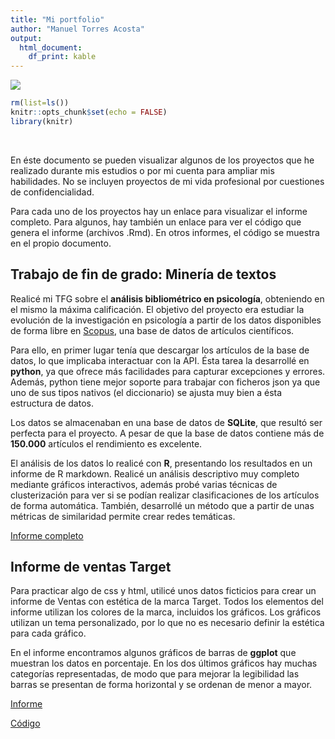 ```yaml
---
title: "Mi portfolio"
author: "Manuel Torres Acosta"
output: 
  html_document: 
    df_print: kable
---
```


<link rel="stylesheet" href="style.css">

![](images/logoUCM.jpg)

```r
rm(list=ls())
knitr::opts_chunk$set(echo = FALSE)
library(knitr)
```

<br>

En éste documento se pueden visualizar algunos de los proyectos que he realizado durante mis estudios o por mi cuenta para ampliar mis habilidades. No se incluyen proyectos de mi vida profesional por cuestiones de confidencialidad.

Para cada uno de los proyectos hay un enlace para visualizar el informe completo. Para algunos, hay también un enlace para ver el código que genera el informe (archivos .Rmd). En otros informes, el código se muestra en el propio documento.

## Trabajo de fin de grado: Minería de textos

Realicé mi TFG sobre el **análisis bibliométrico en psicología**, obteniendo en el mismo la máxima calificación. El objetivo del proyecto era estudiar la evolución de la investigación en psicología a partir de los datos disponibles de forma libre en [Scopus](https://www.scopus.com/), una base de datos de artículos científicos.

Para ello, en primer lugar tenía que descargar los artículos de la base de datos, lo que implicaba interactuar con la API. Ésta tarea la desarrollé en **python**, ya que ofrece más facilidades para capturar excepciones y errores. Además, python tiene mejor soporte para trabajar con ficheros json ya que uno de sus tipos nativos (el diccionario) se ajusta muy bien a ésta estructura de datos.

Los datos se almacenaban en una base de datos de **SQLite**, que resultó ser perfecta para el proyecto. A pesar de que la base de datos contiene más de **150.000** artículos el rendimiento es excelente.

El análisis de los datos lo realicé con **R**, presentando los resultados en un informe de R markdown. Realicé un análisis descriptivo muy completo mediante gráficos interactivos, además probé varias técnicas de clusterización para ver si se podían realizar clasificaciones de los artículos de forma automática. También, desarrollé un método que a partir de unas métricas de similaridad permite crear redes temáticas.

[Informe completo](projects/TFG_MineriaTextoCompleto.html)

## Informe de ventas Target

Para practicar algo de css y html, utilicé unos datos ficticios para crear un informe de Ventas con estética de la marca Target. Todos los elementos del informe utilizan los colores de la marca, incluidos los gráficos. Los gráficos utilizan un tema personalizado, por lo que no es necesario definir la estética para cada gráfico.

En el informe encontramos algunos gráficos de barras de **ggplot** que muestran los datos en porcentaje. En los dos últimos gráficos hay muchas categorías representadas, de modo que para mejorar la legibilidad las barras se presentan de forma horizontal y se ordenan de menor a mayor.

[Informe](projects/VentasTarget.html)

[Código](https://github.com/manu-torres/portfolio/blob/main/projects/VentasTarget.Rmd)

<br>

<br>

